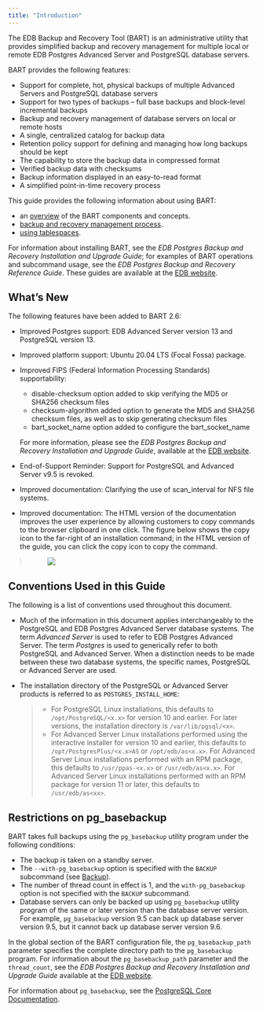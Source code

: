 ```yaml
---
title: "Introduction"
---
```


The EDB Backup and Recovery Tool (BART) is an administrative utility that provides simplified backup and recovery management for multiple local or remote EDB Postgres Advanced Server and PostgreSQL database servers.

BART provides the following features:

-   Support for complete, hot, physical backups of multiple Advanced Servers and PostgreSQL database servers
-   Support for two types of backups – full base backups and block-level incremental backups
-   Backup and recovery management of database servers on local or remote hosts
-   A single, centralized catalog for backup data
-   Retention policy support for defining and managing how long backups should be kept
-   The capability to store the backup data in compressed format
-   Verified backup data with checksums
-   Backup information displayed in an easy-to-read format
-   A simplified point-in-time recovery process

This guide provides the following information about using BART:

-   an [overview](02_overview/#overview) of the BART components and concepts.
-   [backup and recovery management process](03_using_bart/#using_bart).
-   [using tablespaces](#using_tablespaces).

For information about installing BART, see the *EDB Postgres Backup and Recovery Installation and Upgrade Guide*; for examples of BART operations and subcommand usage, see the *EDB Postgres Backup and Recovery Reference Guide*. These guides are available at the [EDB website](https://www.enterprisedb.com/edb-docs/).

<div id="whats_new" class="registered_link"></div>

## What’s New

The following features have been added to BART 2.6:

-   Improved Postgres support: EDB Advanced Server version 13 and PostgreSQL version 13.

-   Improved platform support: Ubuntu 20.04 LTS (Focal Fossa) package.

-   Improved FIPS (Federal Information Processing Standards) supportability:

    -   disable-checksum option added to skip verifying the MD5 or SHA256 checksum files
    -   checksum-algorithm added option to generate the MD5 and SHA256 checksum files, as well as to skip generating checksum files
    -   bart_socket_name option added to configure the bart_socket_name

    For more information, please see the *EDB Postgres Backup and Recovery Installation and Upgrade Guide*, available at the [EDB website](https://www.enterprisedb.com/edb-docs/).

-   End-of-Support Reminder: Support for PostgreSQL and Advanced Server v9.5 is revoked.

-   Improved documentation: Clarifying the use of scan_interval for NFS file systems.

-   Improved documentation: The HTML version of the documentation improves the user experience by allowing customers to copy commands to the browser clipboard in one click. The figure below shows the copy icon to the far-right of an installation command; in the HTML version of the guide, you can click the copy icon to copy the command.

> <figure><img src="images/copy_1.png" class="align-center" /></figure>

<div id="conventions_used_in_this_guide" class="registered_link"></div>

## Conventions Used in this Guide

The following is a list of conventions used throughout this document.

-   Much of the information in this document applies interchangeably to the PostgreSQL and EDB Postgres Advanced Server database systems. The term *Advanced Server* is used to refer to EDB Postgres Advanced Server. The term *Postgres* is used to generically refer to both PostgreSQL and Advanced Server. When a distinction needs to be made between these two database systems, the specific names, PostgreSQL or Advanced Server are used.

-   The installation directory of the PostgreSQL or Advanced Server products is referred to as `POSTGRES_INSTALL_HOME`:

    > -   For PostgreSQL Linux installations, this defaults to `/opt/PostgreSQL/<x.x>` for version 10 and earlier. For later versions, the installation directory is `/var/lib/pgsql/<x>`.
    > -   For Advanced Server Linux installations performed using the interactive installer for version 10 and earlier, this defaults to `/opt/PostgresPlus/<x.x>AS` or `/opt/edb/as<x.x>`. For Advanced Server Linux installations performed with an RPM package, this defaults to `/usr/ppas-<x.x>` or `/usr/edb/as<x.x>`. For Advanced Server Linux installations performed with an RPM package for version 11 or later, this defaults to `/usr/edb/as<xx>`.

## Restrictions on pg_basebackup

BART takes full backups using the `pg_basebackup` utility program under the following conditions:

-   The backup is taken on a standby server.
-   The `--with-pg_basebackup` option is specified with the `BACKUP` subcommand (see [Backup](03_using_bart/03_basic_bart_subcommand_usage/#backup)).
-   The number of thread count in effect is 1, and the `with-pg_basebackup` option is not specified with the `BACKUP` subcommand.
-   Database servers can only be backed up using `pg_basebackup` utility program of the same or later version than the database server version. For example, `pg_basebackup` version 9.5 can back up database server version 9.5, but it cannot back up database server version 9.6.

In the global section of the BART configuration file, the `pg_basebackup_path` parameter specifies the complete directory path to the `pg_basebackup` program. For information about the `pg_basebackup_path` parameter and the `thread_count`, see the *EDB Postgres Backup and Recovery Installation and Upgrade Guide* available at the [EDB website](https://www.enterprisedb.com/edb-docs/).

For information about `pg_basebackup`, see the [PostgreSQL Core Documentation](https://postgresql.org/docs/current/static/app-pgbasebackup.html).
